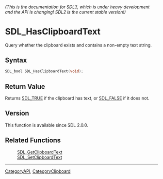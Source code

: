 ====== (This is the documentation for SDL3, which is under heavy development and the API is changing! SDL2 is the current stable version!) ======
= SDL_HasClipboardText =

Query whether the clipboard exists and contains a non-empty text string.

== Syntax ==

<syntaxhighlight lang='c'>
SDL_bool SDL_HasClipboardText(void);
</syntaxhighlight>

== Return Value ==

Returns [[SDL_TRUE]] if the clipboard has text, or [[SDL_FALSE]] if it does
not.

== Version ==

This function is available since SDL 2.0.0.

== Related Functions ==

:[[SDL_GetClipboardText]]
:[[SDL_SetClipboardText]]

----
[[CategoryAPI]], [[CategoryClipboard]]



